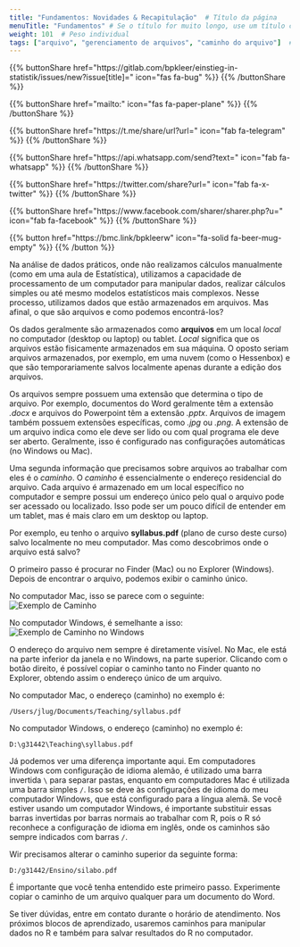 ```yaml
---
title: "Fundamentos: Novidades & Recapitulação"  # Título da página
menuTitle: "Fundamentos" # Se o título for muito longo, use um título curto aqui
weight: 101  # Peso individual
tags: ["arquivo", "gerenciamento de arquivos", "caminho do arquivo"]  # Insira tags aqui; Abreviação do que acontece na página
---
```


{{% buttonShare href=\"https\:\/\/gitlab.com\/bpkleer\/einstieg-in-statistik\/issues\/new?issue[title]=\" icon=\"fas fa-bug\" %}} {{% /buttonShare %}} 

{{% buttonShare href=\"mailto\:\" icon=\"fas fa-paper-plane\" %}} {{% /buttonShare %}}

{{% buttonShare href=\"https\:\/\/t.me\/share\/url?url=\" icon=\"fab fa-telegram\" %}} {{% /buttonShare %}}

{{% buttonShare href=\"https\:\/\/api.whatsapp.com\/send?text=\" icon=\"fab fa-whatsapp\" %}} {{% /buttonShare %}}

{{% buttonShare href=\"https\:\/\/twitter.com\/share?url=\" icon=\"fab fa-x-twitter\" %}} {{% /buttonShare %}}

{{% buttonShare href=\"https\:\/\/www.facebook.com\/sharer\/sharer.php?u=\" icon=\"fab fa-facebook\" %}} {{% /buttonShare %}}

{{% button href=\"https\:\/\/bmc.link\/bpkleerw\" icon=\"fa-solid fa-beer-mug-empty\" %}} {{% /button %}}

Na análise de dados práticos, onde não realizamos cálculos manualmente (como em uma aula de Estatística), utilizamos a capacidade de processamento de um computador para manipular dados, realizar cálculos simples ou até mesmo modelos estatísticos mais complexos. Nesse processo, utilizamos dados que estão armazenados em arquivos. Mas afinal, o que são arquivos e como podemos encontrá-los?

Os dados geralmente são armazenados como **arquivos** em um local *local* no computador (desktop ou laptop) ou tablet. *Local* significa que os arquivos estão fisicamente armazenados em sua máquina. O oposto seriam arquivos armazenados, por exemplo, em uma nuvem (como o Hessenbox) e que são temporariamente salvos localmente apenas durante a edição dos arquivos.

Os arquivos sempre possuem uma extensão que determina o tipo de arquivo. Por exemplo, documentos do Word geralmente têm a extensão *.docx* e arquivos do Powerpoint têm a extensão *.pptx*. Arquivos de imagem também possuem extensões específicas, como *.jpg* ou *.png*. A extensão de um arquivo indica como ele deve ser lido ou com qual programa ele deve ser aberto. Geralmente, isso é configurado nas configurações automáticas (no Windows ou Mac).

Uma segunda informação que precisamos sobre arquivos ao trabalhar com eles é o *caminho*. O *caminho* é essencialmente o endereço residencial do arquivo. Cada arquivo é armazenado em um local específico no computador e sempre possui um endereço único pelo qual o arquivo pode ser acessado ou localizado. Isso pode ser um pouco difícil de entender em um tablet, mas é mais claro em um desktop ou laptop.

Por exemplo, eu tenho o arquivo **syllabus.pdf** (plano de curso deste curso) salvo localmente no meu computador. Mas como descobrimos onde o arquivo está salvo?

O primeiro passo é procurar no Finder (Mac) ou no Explorer (Windows). Depois de encontrar o arquivo, podemos exibir o caminho único.

No computador Mac, isso se parece com o seguinte:
![Exemplo de Caminho](../img/path.pt.png)

No computador Windows, é semelhante a isso:
![Exemplo de Caminho no Windows](../img/path-win.pt.png)

O endereço do arquivo nem sempre é diretamente visível. No Mac, ele está na parte inferior da janela e no Windows, na parte superior. Clicando com o botão direito, é possível copiar o caminho tanto no Finder quanto no Explorer, obtendo assim o endereço único de um arquivo.

No computador Mac, o endereço (caminho) no exemplo é:
```
/Users/jlug/Documents/Teaching/syllabus.pdf
```

No computador Windows, o endereço (caminho) no exemplo é:
```
D:\g31442\Teaching\syllabus.pdf
```

Já podemos ver uma diferença importante aqui. Em computadores Windows com configuração de idioma alemão, é utilizado uma barra invertida `\` para separar pastas, enquanto em computadores Mac é utilizada uma barra simples `/`. Isso se deve às configurações de idioma do meu computador Windows, que está configurado para a língua alemã. Se você estiver usando um computador Windows, é importante substituir essas barras invertidas por barras normais ao trabalhar com R, pois o R só reconhece a configuração de idioma em inglês, onde os caminhos são sempre indicados com barras `/`.

Wir precisamos alterar o caminho superior da seguinte forma:
```
D:/g31442/Ensino/silabo.pdf
```

É importante que você tenha entendido este primeiro passo. Experimente copiar o caminho de um arquivo qualquer para um documento do Word.

Se tiver dúvidas, entre em contato durante o horário de atendimento. Nos próximos blocos de aprendizado, usaremos caminhos para manipular dados no R e também para salvar resultados do R no computador.
